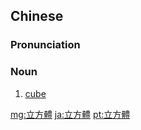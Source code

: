 {{also|立方体}}
==Chinese==
{{zh-forms|s=立方体|type=21}}

===Pronunciation===
{{zh-pron
|m=lìfāngtǐ
|c=laap6 fong1 tai2,lap6 fong1 tai2
|cat=n
}}

===Noun===
{{zh-noun}}

# [[cube]] {{gloss|polyhedron having of six identical square faces}}

{{zh-cat|Geometry}}

[[mg:立方體]]
[[ja:立方體]]
[[pt:立方體]]